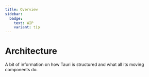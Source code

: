 ```yaml
---
title: Overview
sidebar:
  badge:
    text: WIP
    variant: tip
---
```


# Architecture

A bit of information on how Tauri is structured and what all its moving components do.
